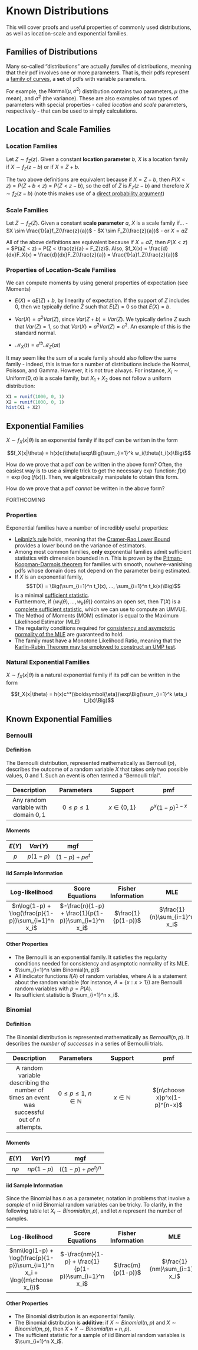# Known Distributions {#known-distributions}

This will cover proofs and useful properties of commonly used distributions, as well as location-scale and exponential families.

## Families of Distributions

Many so-called "distributions" are actually *families* of distributions, meaning that their pdf involves one or more parameters. That is, their pdfs represent a [family of curves](https://en.wikipedia.org/wiki/Family_of_curves), a **set** of pdfs with variable parameters.

For example, the $\text{Normal}(\mu, \sigma^2)$ distribution contains two parameters, $\mu$ (the mean), and $\sigma^2$ (the variance). These are also examples of two types of parameters with special properties - called *location* and *scale* parameters, respectively - that can be used to simply calculations.

## Location and Scale Families

### Location Families

::: {.definition name="Location Family"}
Let $Z \sim f_Z(z)$. Given a constant **location parameter** $b$, $X$ is a location family if $X \sim f_Z(z - b)$ or if $X = Z + b$.
:::

The two above definitions are equivalent because if $X = Z + b$, then $P(X < z) = P(Z + b < z) = P(Z < z - b)$, so the cdf of $Z$ is $F_Z(z - b)$ and therefore $X \sim f_Z(z - b)$ (note this makes use of a [direct probability argument](#probability))

### Scale Families

::: {.definition name="Scale Family"}
Let $Z \sim f_Z(Z)$. Given a constant **scale parameter** $a$, $X$ is a scale family if... - $X \sim \frac{1}{a}f_Z(\frac{z}{a})$ - $X \sim F_Z(\frac{z}{a})$ - or $X = aZ$
:::

All of the above definitions are equivalent because if $X = aZ$, then $P(X < z)$ = $P(aZ < z) = P(Z < \frac{z}{a} = F_Z(z)$. Also, $f_X(x) = \frac{d}{dx}F_X(x) = \frac{d}{dx}F_Z(\frac{z}{a}) = \frac{1}{a}f_Z(\frac{z}{a})$

### Properties of Location-Scale Families

We can compute moments by using general properties of expectation (see Moments)

- $E(X) = aE(Z) + b$, by linearity of expectation. If the support of $Z$ includes $0$, then we typically define $Z$ such that $E(Z) = 0$ so that $E(X) = b$. 

- $Var(X) = a^2Var(Z)$, since $Var(Z + b) = Var(Z)$. We typically define $Z$ such that $Var(Z) = 1$, so that $Var(X) = a^2Var(Z) = a^2$. An example of this is the standard normal.

- $\mathcal{M}_X(t) = e^{tb} \mathcal{M}_Z(at)$

It may seem like the sum of a scale family should also follow the same family - indeed, this is true for a number of distributions include the Normal, Poisson, and Gamma. However, it is not true always. For instance, $X_i \sim \text{Uniform}(0,a)$ is a scale family, but $X_1 + X_2$ does not follow a uniform distribution:

```r
X1 = runif(1000, 0, 1)
X2 = runif(1000, 0, 1)
hist(X1 + X2)
```
## Exponential Families

::: {.definition name="Exponential Family"}
$X \sim f_X(x|\theta)$ is an exponential family if its pdf can be written in the form

$$f_X(x|\theta) = h(x)c(\theta)\exp\Big(\sum_{i=1}^k w_i(\theta)t_i(x)\Big)$$
:::

How do we prove that a pdf *can* be written in the above form? Often, the easiest way is to use a simple trick to get the necessary $\exp$ function: $f(x) = \exp(\log(f(x)))$. Then, we algebraically manipulate to obtain this form.

How do we prove that a pdf *cannot* be written in the above form?

FORTHCOMING

### Properties

Exponential families have a number of incredibly useful properties:

- [Leibniz's rule](#leibniz-rule) holds, meaning that the [Cramer-Rao Lower Bound](#point-estimators-finite-samples) provides a lower bound on the variance of estimators. 
- Among most common families, **only** exponential families admit sufficient statistics with dimension bounded in $n$. This is proven by the [Pitman-Koopman-Darmois theorem](http://yaroslavvb.com/papers/koopman-on.pdf) for families with smooth, nowhere-vanishing pdfs whose domain does not depend on the parameter being estimated.
- If $X$ is an exponential family, $$T(X) = \Big(\sum_{i=1}^n t_1(x), ..., \sum_{i=1}^n t_k(x)\Big)$$ is a minimal [sufficient statistic](#statistics).
- Furthermore, if $\{w_1(\theta),...,w_k(\theta)\}$ contains an open set, then $T(X)$ is a [complete sufficient statistic](#statistics), which we can use to compute an UMVUE.
- The Method of Moments (MOM) estimator is equal to the Maximum Likelihood Estimator (MLE)
- The regularity conditions required for [consistency and asymptotic normality of the MLE](#point-estimators-asymptotics) are guaranteed to hold.
- The family must have a Monotone Likelihood Ratio, meaning that the [Karlin-Rubin Theorem may be employed to construct an UMP test](#hypothesis-tests-finite-samples).

### Natural Exponential Families

::: {.definition name="Natural Exponential Family"}
$X \sim f_X(x|\theta)$ is a natural exponential family if its pdf can be written in the form

$$f_X(x|\theta) = h(x)c^*(\boldsymbol{\eta})\exp\Big(\sum_{i=1}^k \eta_i t_i(x)\Big)$$
:::




## Known Exponential Families

### Bernoulli

#### Definition

The Bernoulli distribution, represented mathematically as $\text{Bernoulli}(p)$, describes the outcome of a random variable $X$ that takes only two possible values, 0 and 1. Such an event is often termed a "Bernoulli trial".


|               Description               |    Parameters     |     Support      |       pmf        |
|:----------------:|:----------------:|:----------------:|:----------------:|
| Any random variable with domain ${0,1}$ | $0 \leq p \leq 1$ | $x \in \{0, 1\}$ | $p^x(1-p)^{1-x}$ |

#### Moments {#moments}

| $E(Y)$ | $Var(Y)$ |      mgf       |
|:------:|:--------:|:--------------:|
|  $p$   | $p(1-p)$ | $(1-p) + pe^t$ |

#### iid Sample Information

|                   Log-likelihood                   |                   Score Equations                   | Fisher Information |              MLE              |
|:----------------:|:----------------:|:----------------:|:----------------:|
| $n\log(1-p) + \log(\frac{p}{1-p})\sum_{i=1}^n x_i$ | $-\frac{n}{1-p} + \frac{1}{p(1-p)}\sum_{i=1}^n x_i$ | $\frac{1}{p(1-p)}$ | $\frac{1}{n}\sum_{i=1}^n x_i$ |

#### Other Properties

-   The Bernoulli is an exponential family. It satisfies the regularity conditions needed for consistency and asymptotic normality of its MLE.
-   $\sum_{i=1}^n \sim Binomial(n, p)$
-   All indicator functions $I(A)$ of random variables, where $A$ is a statement about the random variable (for instance, $A = \{x: x > 1\}$) are Bernoulli random variables with $p = P(A)$.
- Its sufficient statistic is $\sum_{i=1}^n x_i$.

### Binomial

#### Definition

The Binomial distribution is represented mathematically as $Bernoulli(n, p)$. It describes the *number of successes* in a series of Bernoulli trials. 


|               Description               |    Parameters     |     Support      |       pmf        |
|:----------------:|:----------------:|:----------------:|:----------------:|
| A random variable describing the number of times an event was successful out of $n$ attempts.  | $0 \leq p \leq 1$, $n \in \mathbb{N}$ | $x \in \mathbb{N}$ | ${n\choose x}p^x(1-p)^{n-x}$ |

#### Moments {#moments}

| $E(Y)$ | $Var(Y)$ |      mgf       |
|:------:|:--------:|:--------------:|
|  $np$   | $np(1-p)$ | $((1-p) + pe^t)^n$ |

#### iid Sample Information

Since the Binomial has $n$ as a parameter, notation in problems that involve a *sample* of $n$ iid Binomial random variables can be tricky. To clarify, in the following table let $X_i \sim Binomial(m, p)$, and let $n$ represent the number of samples. 

|                   Log-likelihood                   |                   Score Equations                   | Fisher Information |              MLE              |
|:----------------:|:----------------:|:----------------:|:----------------:|
| $nm\log(1-p) + \log(\frac{p}{1-p})\sum_{i=1}^n x_i + \log({m\choose x_i})$ | $-\frac{nm}{1-p} + \frac{1}{p(1-p)}\sum_{i=1}^n x_i$ | $\frac{m}{p(1-p)}$ | $\frac{1}{nm}\sum_{i=1}^n x_i$ |

#### Other Properties

- The Binomial distribution is an exponential family.
- The Binomial distribution is **additive**: if $X \sim Binomial(n,p)$ and $X \sim Binomial(m,p)$, then $X + Y \sim Binomial(m + n, p)$. 
- The sufficient statistic for a sample of iid Binomial random variables is $\sum_{i=1}^n X_i$.
